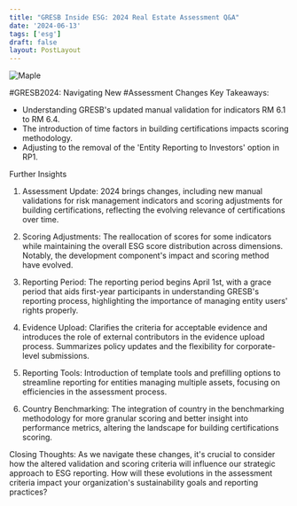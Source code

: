 ```yaml
---
title: "GRESB Inside ESG: 2024 Real Estate Assessment Q&A"
date: '2024-06-13'
tags: ['esg']
draft: false
layout: PostLayout
---
```


<div className="flex justify-center">
<div className="my-1 w-full px-2 xl:my-1 xl:w-1/2 xl:px-2">
    <img src="https://img.youtube.com/vi/RUUjzAiW3RY/0.jpg" alt="Maple" className="mx-auto h-58 w-auto" />
</div>
</div>

#GRESB2024: Navigating New #Assessment Changes
Key Takeaways:
- Understanding GRESB's updated manual validation for indicators RM 6.1 to RM 6.4.
- The introduction of time factors in building certifications impacts scoring methodology.
- Adjusting to the removal of the 'Entity Reporting to Investors' option in RP1.

Further Insights
1. Assessment Update:
2024 brings changes, including new manual validations for risk management indicators and scoring adjustments for building certifications, reflecting the evolving relevance of certifications over time.

2. Scoring Adjustments:
The reallocation of scores for some indicators while maintaining the overall ESG score distribution across dimensions. Notably, the development component's impact and scoring method have evolved.

3. Reporting Period:
The reporting period begins April 1st, with a grace period that aids first-year participants in understanding GRESB's reporting process, highlighting the importance of managing entity users' rights properly.

4. Evidence Upload:
Clarifies the criteria for acceptable evidence and introduces the role of external contributors in the evidence upload process. Summarizes policy updates and the flexibility for corporate-level submissions.

5. Reporting Tools:
Introduction of template tools and prefilling options to streamline reporting for entities managing multiple assets, focusing on efficiencies in the assessment process.

6. Country Benchmarking:
The integration of country in the benchmarking methodology for more granular scoring and better insight into performance metrics, altering the landscape for building certifications scoring.

Closing Thoughts:
As we navigate these changes, it's crucial to consider how the altered validation and scoring criteria will influence our strategic approach to ESG reporting. How will these evolutions in the assessment criteria impact your organization's sustainability goals and reporting practices?
